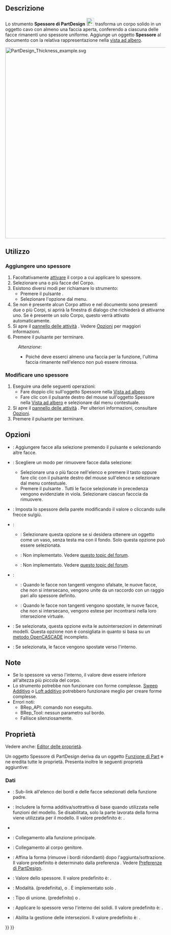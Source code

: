 <languages/>

{{Docnav/it
|[[PartDesign_Draft/it|Sformo]]
|[[PartDesign_Mirrored/it|Specchiato]]
|[[PartDesign_Workbench/it|PartDesign]]
|IconL=PartDesign_Draft.svg
|IconR=PartDesign_Mirrored.svg
|IconC=Workbench_PartDesign.svg
}}

{{GuiCommand/it
|Name=PartDesign Thickness
|Name/it=Spessore
|MenuLocation=Part Design → Applica una funzione di dress-up → Spessore
|Workbenches=[[PartDesign_Workbench/it|PartDesign]]
|Version=0.17
|SeeAlso=[[Part_Thickness/it|Spessore di Part]]
}}

<span id="Description"></span>
==Descrizione==

Lo strumento '''Spessore di PartDesign''' [[Image:PartDesign_Thickness.svg|24px]] trasforma un corpo solido in un oggetto cavo con almeno una faccia aperta, conferendo a ciascuna delle facce rimanenti uno spessore uniforme. Aggiunge un oggetto '''Spessore''' al documento con la relativa rappresentazione nella [[Tree_view/it|vista ad albero]].

[[File:PartDesign_Thickness_example.svg|600px]]
{{Caption|Solido di base (A) → Solido con faccia selezionata da aprire (B) → Oggetto cavo risultante (C)}}

<span id="Usage"></span>
==Utilizzo==

<span id="Add_a_thickness"></span>
=== Aggiungere uno spessore ===

# Facoltativamente [[PartDesign_Body/it#Stato_attivo|attivare]] il corpo a cui applicare lo spessore.
# Selezionare una o più facce del Corpo.
# Esistono diversi modi per richiamare lo strumento:
#* Premere il pulsante {{Button|[[Image:PartDesign_Thickness.svg|16px]] [[PartDesign_Thickness/it|Spessore]]}}.
#* Selezionare l'opzione {{MenuCommand|Part Design → Applica una funzione di dress-up → [[Image:PartDesign_Thickness.svg|16px]] Spessore}} dal menu.
# Se non è presente alcun Corpo attivo e nel documento sono presenti due o più Corpi, si aprirà la finestra di dialogo {{MenuCommand|Corpo attivo richiesto }} che richiederà di attivarne uno. Se è presente un solo Corpo, questo verrà attivato automaticamente.
# Si apre il [[Task_panel/it|pannello delle attività]] {{MenuCommand|Parametri di spessore}}. Vedere [[#Opzioni|Opzioni]] per maggiori informazioni.
# Premere il pulsante {{Button|OK}} per terminare.


:''Attenzione'':
:* Poiché deve esserci almeno una faccia per la funzione, l'ultima faccia rimanente nell'elenco non può essere rimossa.

<span id="Edit_a_thickness"></span>
=== Modificare uno spessore ===

# Eseguire una delle seguenti operazioni:
#* Fare doppio clic sull'oggetto Spessore nella [[Tree_view/it|Vista ad albero]]
#* Fare clic con il pulsante destro del mouse sull'oggetto Spessore nella [[Tree_view/it|Vista ad albero]] e selezionare {{MenuCommand|Modificare spessore}} dal menu contestuale.
# Si apre il [[Task_panel/it|pannello delle attività]] {{MenuCommand|Parametri di spessore}}. Per ulteriori informazioni, consultare [[#Opzioni|Opzioni]].
# Premere il pulsante {{Button|OK}} per terminare.

<span id="Options"></span>
== Opzioni ==

<div class="mw-translate-fuzzy">
* {{MenuCommand|Aggiungi facce}}: Aggiungere facce alla selezione premendo il pulsante {{Button|Add face}} e selezionando altre facce.
* {{MenuCommand|Rimuovi facce}}: Scegliere un modo per rimuovere facce dalla selezione:
** Selezionare una o più facce nell'elenco e premere il tasto {{KEY|Canc}} oppure fare clic con il pulsante destro del mouse sull'elenco e selezionare {{MenuCommand|Rimuovi}} dal menu contestuale.
** Premere il pulsante {{Button|Rimuovi facce}}. Tutti le facce selezionate in precedenza vengono evidenziate in viola. Selezionare ciascun facccia da rimuovere.
* {{MenuCommand|Spessore}}: Imposta lo spessore della parete modificando il valore o cliccando sulle frecce su/giù.
* {{MenuCommand|Modalità}}:
** {{MenuCommand|Skin}}: Selezionare questa opzione se si desidera ottenere un oggetto come un vaso, senza testa ma con il fondo. Solo questa opzione può essere selezionata.
** {{MenuCommand|Tubo}}: Non implementato. Vedere [https://forum.freecadweb.org/viewtopic.php?p=484495#p484495 questo topic del forum].
** {{MenuCommand|Fronte e retro}}: Non implementato. Vedere [https://forum.freecadweb.org/viewtopic.php?p=484495#p484495 questo topic del forum].
* {{MenuCommand|Tipo di unione}}:
** {{MenuCommand|Arco}}: Quando le facce non tangenti vengono sfalsate, le nuove facce, che non si intersecano, vengono unite da un raccordo con un raggio pari allo spessore definito.
** {{MenuCommand|Intersezione}}: Quando le facce non tangenti vengono spostate, le nuove facce, che non si intersecano, vengono estese per incontrarsi nella loro intersezione virtuale.
* {{MenuCommand|Intersezione}}: Se selezionata, questa opzione evita le autointersezioni in determinati modelli. Questa opzione non è consigliata in quanto si basa su un [https://dev.opencascade.org/doc/refman/html/class_b_rep_offset_a_p_i___make_thick_solid.html#af78f35025a31e2ce8bd96c82fb33a981 metodo OpenCASCADE] incompleto.
* {{MenuCommand|Crea lo spessore verso l'interno}}: Se selezionata, le facce vengono spostate verso l'interno.
</div>

<span id="Notes"></span>
== Note ==

* Se lo spessore va verso l'interno, il valore deve essere inferiore all'altezza più piccola del corpo.
* Lo strumento potrebbe non funzionare con forme complesse. [[PartDesign_AdditivePipe/it|Sweep Additivo]] o [[PartDesign_AdditiveLoft/it|Loft additivo]] potrebbero funzionare meglio per creare forme complesse.
* Errori noti:
** BRep_API: comando non eseguito.
** BRep_Tool: nessun parametro sul bordo.
** Fallisce silenziosamente.

<span id="Properties"></span>
== Proprietà ==

Vedere anche: [[Property_editor/it|Editor delle proprietà]].

Un oggetto Spessore di PartDesign deriva da un oggetto [[Part_Feature/it|Funzione di Part]] e ne eredita tutte le proprietà. Presenta inoltre le seguenti proprietà aggiuntive:

<span id="Data"></span>
===Dati===

{{Properties_Title|Base}}

* {{PropertyData|Base|LinkSub}}: Sub-link all'elenco dei bordi e delle facce selezionati della funzione padre.
* {{PropertyData|Support Transform|Bool}}: Includere la forma additiva/sottrattiva di base quando utilizzata nelle funzioni del modello. Se disabilitata, solo la parte lavorata della forma viene utilizzata per il modello. Il valore predefinito è: {{FALSE}}.
* {{PropertyData|Add Sub Shape|PartShape|hidden}}
* {{PropertyData|Base Feature|Link|hidden}}: Collegamento alla funzione principale.
* {{PropertyData|_ Body|LinkHidden|hidden}}: Collegamento al corpo genitore.

{{Properties_Title|Part Design}}

* {{PropertyData|Refine|Bool}}: Affina la forma (rimuove i bordi ridondanti) dopo l'aggiunta/sottrazione. Il valore predefinito è determinato dalla preferenza {{MenuCommand|Ridefinisci automaticamente il modello dopo le operazioni basate sugli sketch}}. Vedere [[PartDesign_Preferences/it#Generale|Preferenze di PartDesign]].

{{Properties_Title|Thickness}}

* {{PropertyData|Value|Length}}: Valore dello spessore. Il valore predefinito è: {{value|1 mm}}.
* {{PropertyData|Mode|Enumeration}}: Modalità. {{value|Skin}} (predefinita), {{value|Pipe}} o {{Value|Recto verso}}. È implementato solo {{value|Skin}}.
* {{PropertyData|Join|Enumeration}}: Tipo di unione. {{value|Arc}} (predefinito) o {{Value|Intersection}}.
* {{PropertyData|Reversed|Bool}}: Applicare lo spessore verso l'interno dei solidi. Il valore predefinito è: {{FALSE}}.
* {{PropertyData|Intersection|Bool}}: Abilita la gestione delle intersezioni. Il valore predefinito è: {{FALSE}}.


{{Docnav/it
|[[PartDesign_Draft/it|Sformo]]
|[[PartDesign_Mirrored/it|Specchiato]]
|[[PartDesign_Workbench/it|PartDesign]]
|IconL=PartDesign_Draft.svg
|IconR=PartDesign_Mirrored.svg
|IconC=Workbench_PartDesign.svg
}}

{{PartDesign Tools navi{{#translation:}}}}
{{Userdocnavi{{#translation:}}}}